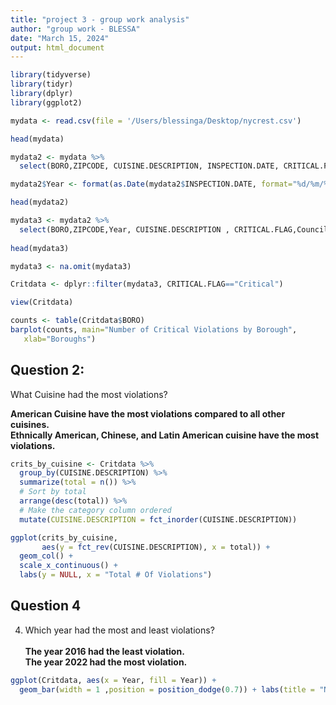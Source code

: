 ```yaml
---
title: "project 3 - group work analysis"
author: "group work - BLESSA"
date: "March 15, 2024"
output: html_document
---
```


```r
library(tidyverse)
library(tidyr)
library(dplyr)
library(ggplot2)
```

```r
mydata <- read.csv(file = '/Users/blessinga/Desktop/nycrest.csv')

head(mydata)

mydata2 <- mydata %>%
  select(BORO,ZIPCODE, CUISINE.DESCRIPTION, INSPECTION.DATE, CRITICAL.FLAG,Council.District)

mydata2$Year <- format(as.Date(mydata2$INSPECTION.DATE, format="%d/%m/%y"),"%Y")

head(mydata2)

mydata3 <- mydata2 %>%
  select(BORO,ZIPCODE,Year, CUISINE.DESCRIPTION , CRITICAL.FLAG,Council.District)
  
head(mydata3)

mydata3 <- na.omit(mydata3)

```

```r
Critdata <- dplyr::filter(mydata3, CRITICAL.FLAG=="Critical")

view(Critdata)
```

```r
counts <- table(Critdata$BORO)
barplot(counts, main="Number of Critical Violations by Borough",
   xlab="Boroughs")

```




## Question 2:
 
What Cuisine had the most violations?

<b> American Cuisine have the most violations compared to all other cuisines. \
Ethnically American, Chinese, and Latin American cuisine have the most violations. </b>

```r
crits_by_cuisine <- Critdata %>%
  group_by(CUISINE.DESCRIPTION) %>%
  summarize(total = n()) %>%
  # Sort by total
  arrange(desc(total)) %>%
  # Make the category column ordered
  mutate(CUISINE.DESCRIPTION = fct_inorder(CUISINE.DESCRIPTION))
```

```r
ggplot(crits_by_cuisine,
       aes(y = fct_rev(CUISINE.DESCRIPTION), x = total)) +
  geom_col() +
  scale_x_continuous() +
  labs(y = NULL, x = "Total # Of Violations")
```

## Question 4
4. Which year had the most and least violations? \
\
    <b> The year 2016 had the least violation. \
    The year 2022 had the most violation.
    </b>
```r

ggplot(Critdata, aes(x = Year, fill = Year)) +
  geom_bar(width = 1 ,position = position_dodge(0.7)) + labs(title = "Number of Violations Per Year (in quadrillions)")

```
